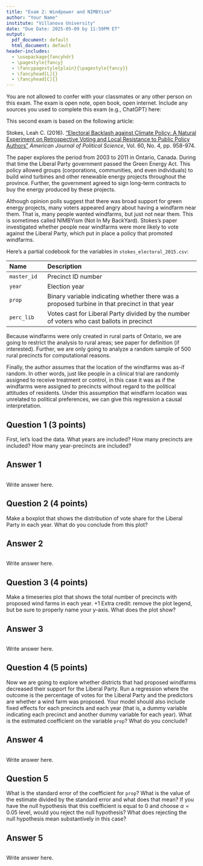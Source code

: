 ```yaml
---
title: "Exam 2: Windpower and NIMBYism"
author: "Your Name"
institute: "Villanova University"
date: "Due Date: 2025-05-09 by 11:59PM ET"
output: 
  pdf_document: default
  html_document: default
header-includes:
  - \usepackage{fancyhdr}
  - \pagestyle{fancy}
  - \fancypagestyle{plain}{\pagestyle{fancy}}
  - \fancyhead[L]{}
  - \fancyhead[C]{}  
---
```


You are not allowed to confer with your classmates or any other person on this exam. The exam is open note, open book, open internet. Include any sources you used to complete this exam (e.g., ChatGPT) here: 

This second exam is based on the following article:

Stokes, Leah C. (2016). ["Electoral Backlash against Climate Policy: A Natural Experiment on Retrospective Voting and Local Resistance to Public Policy Authors"](https://doi.org/10.1111/ajps.12220) *American Journal of Political Science*, Vol. 60, No. 4, pp. 958-974.  

The paper explores the period from 2003 to 2011 in Ontario, Canada.  During that time the Liberal Party government passed the Green Energy Act. This policy allowed groups (corporations, communities, and even individuals) to build wind turbines and other renewable energy projects throughout the province.  Further, the government agreed to sign long-term contracts to buy the energy produced by these projects.

Although opinion polls suggest that there was broad support for green energy projects, many voters appeared angry about having a windfarm near them.  That is, many people wanted windfarms, but just not near them.  This is sometimes called NIMBYism (Not In My BackYard).  Stokes's paper investigated whether people near windfarms were more likely to vote against the Liberal Party, which put in place a policy that promoted windfarms.

Here's a partial codebook for the variables in `stokes_electoral_2015.csv`: 

------------------------------------------------------------------------------------
Name             Description
---------------  -------------------------------------------------------------------
`master_id`      Precinct ID number 

`year`           Election year

`prop`           Binary variable indicating whether there was a proposed turbine in that precinct in that year 

`perc_lib`       Votes cast for Liberal Party divided by the number of voters who cast ballots in precinct

------------------------------------------------------------------------------------

Because windfarms were only created in rural parts of Ontario, we are going to restrict the analysis to rural areas; see paper for definition (if interested).  Further, we are only going to analyze a random sample of 500 rural precincts for computational reasons. 

Finally, the author assumes that the location of the windfarms was as-if random.  In other words, just like people in a clinical trial are randomly assigned to receive treatment or control, in this case it was as if the windfarms were assigned to precincts without regard to the political attitudes of residents. Under this assumption that windfarm location was unrelated to political preferences, we can give this regression a causal interpretation.

## Question 1 (3 points)

First, let's load the data. What years are included?  How many precincts are included? How many year-precincts are included?

## Answer 1

```r

```

Write answer here.

## Question 2 (4 points)

Make a boxplot that shows the distribution of vote share for the Liberal Party in each year.  What do you conclude from this plot?

## Answer 2

```r

```

Write answer here.

## Question 3 (4 points)

Make a timeseries plot that shows the total number of precincts with proposed wind farms in each year. +1 Extra credit: remove the plot legend, but be sure to properly name your y-axis. What does the plot show?

## Answer 3

```r

```

Write answer here.

## Question 4 (5 points)

Now we are going to explore whether districts that had proposed windfarms decreased their support for the Liberal Party.  Run a regression where the outcome is the percentage of votes for the Liberal Party and the predictors are whether a wind farm was proposed.  Your model should also include fixed effects for each precincts and each year (that is, a dummy variable indicating each precinct and another dummy variable for each year).  What is the estimated coefficient on the variable `prop`?  What do you conclude? 

## Answer 4

```r

```

Write answer here.

## Question 5

What is the standard error of the coefficient for `prop`?  What is the value of the estimate divided by the standard error and what does that mean?  If you have the null hypothesis that this coefficient is equal to 0 and choose $\alpha = 0.05$ level, would you reject the null hypothesis?  What does rejecting the null hypothesis mean substantively in this case?

## Answer 5

```r

```

Write answer here.
